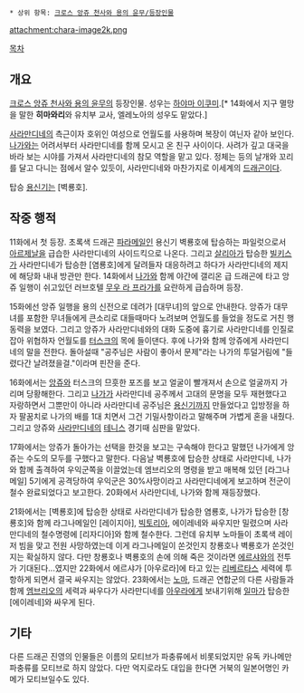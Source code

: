  * 상위 항목: [[크로스 앙쥬 천사와 용의 윤무/등장인물]]

attachment:chara-image2k.png

[[목차]] 

== 개요 ==
[[크로스 앙쥬 천사와 용의 윤무]]의 등장인물. 성우는 [[하야마 이쿠미]].[* 14화에서 지구 멸망을 말한 '''히마와리'''와 유치부 교사, 엘레노아의 성우도 맡았다.]

[[사라만디네]]의 측근이자 호위인 여성으로 언월도를 사용하며 복장이 여닌자 같아 보인다. [[나가(크로스 앙쥬 천사와 용의 윤무)|나가]]와는 어려서부터 사라만디네를 함께 모시고 온 친구 사이이다. 사려가 깊고 대국을 바라 보는 시야를 가져서 사라만디네의 참모 역할을 맡고 있다. 정체는 등의 날개와 꼬리를 달고 다니는 점에서 알수 있듯이, 사라만디네와 마찬가지로 이세계의 [[드래곤(크로스 앙쥬 천사와 용의 윤무)|드래곤]]이다. 

탑승 [[용신기]]는 [벽룡호].

== 작중 행적 ==
11화에서 첫 등장. 초록색 드래곤 [[파라메일]]인 용신기 벽룡호에 탑승하는 파일럿으로서 [[아르제날]]을 급습한 사라만디네의 사이드킥으로 나온다. 그리고 [[살리아]]가 탑승한 [[빌키스]]가 사라만디네가 탑승한 [염룡호]에게 달려들자 대응하려고 하다가 사라만디네의 제지에 해당화 내내 방관만 한다. 14화에서 [[나가(크로스 앙쥬 천사와 용의 윤무)|나가]]와 함께 야간에 갤리온 급 드래곤에 타고 앙쥬 일행이 쉬고있던 러브호텔 [[무우 라 프라가]]를 요란하게 급습하며 등장. 

15화에선 앙쥬 일행을 용의 신전으로 데려가 [대무녀]의 앞으로 안내한다. 앙쥬가 대무녀를 포함한 무녀들에게 큰소리로 대들때마다 노려보며 언월도를 들었을 정도로 거친 행동력을 보였다. 그리고 앙쥬가 사라만디네와의 대화 도중에 흉기로 사라만디네를 인질로 잡아 위협하자 언월도를 [[터스크(크로스 앙쥬 천사와 용의 윤무)|터스크]]의 목에 들이댄다. 후에 나가와 함께 앙쥬에게 사라만디네의 말을 전한다. 돌아설때 "공주님은 사람이 좋아서 문제"라는 나가의 투덜거림에 "들렸다간 날려졌을걸."이라며 핀잔을 준다.

16화에서는 [[앙쥬]]와 터스크의 므흣한 포즈를 보고 얼굴이 빨개져서 손으로 얼굴까지 가리며 당황해한다. 그리고 [[나가(크로스 앙쥬 천사와 용의 윤무)|나가]]가 사라만디네 공주께서 고대의 문명을 모두 재현했다고 자랑하면서 그뿐만이 아니라 사라만디네 공주님은 [[용신기]]까지 만들었다고 입방정을 하자 팔꿈치로 나가의 배를 1대 치면서 그건 기밀사항이라고 말해주며 가볍게 혼을 내줬다. 그리고 앙쥬와 [[사라만디네]]의 [[테니스]] 경기때 심판을 맡았다.

17화에서는 앙쥬가 돌아가는 선택을 한것을 보고는 구속해야 한다고 말했던 나가에게 앙쥬는 수도의 모두를 구했다고 말한다. 다음날 벽룡호에 탑승한 상태로 사라만디네, 나가와 함께 출격하여 우익군쪽을 이끌었는데 엠브리오의 명령을 받고 매복해 있던 [라그나메일] 5기에게 공격당하여 우익군은 30%사망이라고 사라만디네에게 보고하며 전군이 철수 완료되었다고 보고한다. 20화에서 사라만디네, 나가와 함께 재등장했다. 

21화에서는 [벽룡호]에 탑승한 상태로 사라만디네가 탑승한 염룡호, 나가가 탑승한 [창룡호]와 함께 라그나메일인 [레이지아], [[빅토리아(크로스 앙쥬 천사와 용의 윤무)|빅토리아]], 에이레네와 싸우지만 밀렸으며 사라만디네의 철수명령에 [리자디아]와 함께 철수한다. 그런데 유치부 노마들이 초록색 레이저 빔을 맞고 전원 사망하였는데 이게 라그나메일이 쏜것인지 창룡호나 벽룡호가 쏜것인지는 확실하지 않다. 다만 창룡호나 벽룡호의 손에 의해 죽은 것이라면 [[에르샤]]와의 전투가 기대된다...였지만 22화에서 에르샤가 [아우로라]에 타고 있는 [[리베르타스(크로스 앙쥬 천사와 용의 윤무)|리베르타스]] 세력에 투항하게 되면서 결국 싸우지는 않았다. 23화에서는 [[노마(크로스 앙쥬 천사와 용의 윤무)|노마]], 드래곤 연합군의 다른 사람들과 함께 [[엠브리오(크로스 앙쥬 천사와 용의 윤무)|엠브리오]]의 세력과 싸우다가 사라만디네를 [[아우라(크로스 앙쥬 천사와 용의 윤무)|아우라]]에게 보내기위해 [[일마]]가 탑승한 [에이레네]와 싸우게 된다.

== 기타 ==
다른 드래곤 진영의 인물들은 이름의 모티브가 파충류에서 비롯되었지만 유독 카나메만 파충류를 모티브로 하지 않았다. 다만 억지로라도 대입을 한다면 거북의 일본어명인 카메가 모티브일수도 있다.
